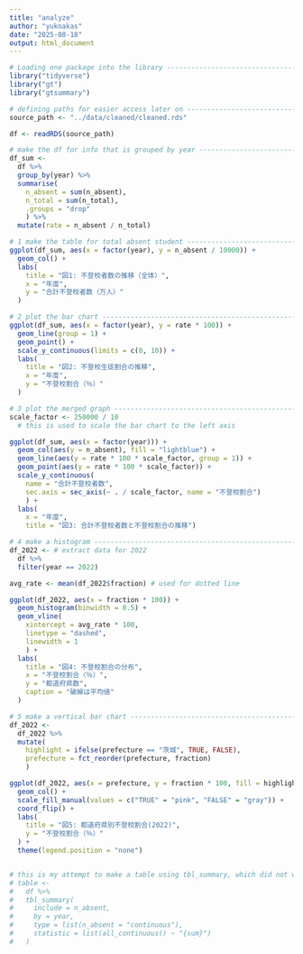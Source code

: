 ```yaml
---
title: "analyze"
author: "yuknakas"
date: "2025-08-18"
output: html_document
---
```

```r
# Loading one package into the library ----------------------------------------
library("tidyverse")
library("gt")
library("gtsummary")

# defining paths for easier access later on -----------------------------------
source_path <- "../data/cleaned/cleaned.rds"

df <- readRDS(source_path)

# make the df for info that is grouped by year --------------------------------
df_sum <- 
  df %>% 
  group_by(year) %>% 
  summarise(
    n_absent = sum(n_absent),
    n_total = sum(n_total),
    .groups = "drop"
    ) %>% 
  mutate(rate = n_absent / n_total)

# 1 make the table for total absent student -----------------------------------
ggplot(df_sum, aes(x = factor(year), y = n_absent / 10000)) +
  geom_col() +
  labs(
    title = "図1: 不登校者数の推移（全体）",
    x = "年度",
    y = "合計不登校者数（万人）"
  )

# 2 plot the bar chart --------------------------------------------------------
ggplot(df_sum, aes(x = factor(year), y = rate * 100)) +
  geom_line(group = 1) +
  geom_point() +
  scale_y_continuous(limits = c(0, 10)) +
  labs(
    title = "図2: 不登校生徒割合の推移",
    x = "年度",
    y = "不登校割合（％）"
  )

# 3 plot the merged graph -----------------------------------------------------
scale_factor <- 250000 / 10
  # this is used to scale the bar chart to the left axis

ggplot(df_sum, aes(x = factor(year))) +
  geom_col(aes(y = n_absent), fill = "lightblue") +
  geom_line(aes(y = rate * 100 * scale_factor, group = 1)) +
  geom_point(aes(y = rate * 100 * scale_factor)) +
  scale_y_continuous(
    name = "合計不登校者数",
    sec.axis = sec_axis(~ . / scale_factor, name = "不登校割合")
    ) +
  labs(
    x = "年度",
    title = "図3: 合計不登校者数と不登校割合の推移")

# 4 make a histogram ----------------------------------------------------------
df_2022 <- # extract data for 2022
  df %>% 
  filter(year == 2022)

avg_rate <- mean(df_2022$fraction) # used for dotted line

ggplot(df_2022, aes(x = fraction * 100)) +
  geom_histogram(binwidth = 0.5) +
  geom_vline(
    xintercept = avg_rate * 100,
    linetype = "dashed",
    linewidth = 1
    ) +
  labs(
    title = "図4: 不登校割合の分布",
    x = "不登校割合（％）",
    y = "都道府県数",
    caption = "破線は平均値"
  )

# 5 make a vertical bar chart -------------------------------------------------
df_2022 <- 
  df_2022 %>% 
  mutate(
    highlight = ifelse(prefecture == "茨城", TRUE, FALSE),
    prefecture = fct_reorder(prefecture, fraction)
    )

ggplot(df_2022, aes(x = prefecture, y = fraction * 100, fill = highlight)) +
  geom_col() +
  scale_fill_manual(values = c("TRUE" = "pink", "FALSE" = "gray")) +
  coord_flip() +
  labs(
    title = "図5: 都道府県別不登校割合(2022)",
    y = "不登校割合（％）"
  ) +
  theme(legend.position = "none")


# this is my attempt to make a table using tbl_summary, which did not work ----
# table <- 
#   df %>% 
#   tbl_summary(
#     include = n_absent,
#     by = year,
#     type = list(n_absent = "continuous"),
#     statistic = list(all_continuous() ~ "{sum}")
#   )

```